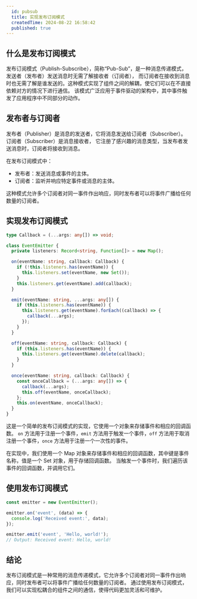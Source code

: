 ```yaml
---
  id: pubsub
  title: 实现发布订阅模式
  createdTime: 2024-08-22 16:58:42
  published: true
---
```


## 什么是发布订阅模式

发布订阅模式（Publish-Subscribe），简称“Pub-Sub”，是一种消息传递模式，发送者（发布者）发送消息时无需了解接收者（订阅者），
而订阅者在接收到消息时也无需了解是谁发送的。这种模式实现了组件之间的解耦，使它们可以在不直接依赖对方的情况下进行通信。
该模式广泛应用于事件驱动的架构中，其中事件触发了应用程序中不同部分的动作。

## 发布者与订阅者

发布者（Publisher）是消息的发送者，它将消息发送给订阅者（Subscriber）。订阅者（Subscriber）是消息接收者，
它注册了感兴趣的消息类型，当发布者发送消息时，订阅者将接收到消息。

在发布订阅模式中：

- 发布者：发送消息或事件的主体。
- 订阅者：监听并响应特定事件或消息的主体。

这种模式允许多个订阅者对同一事件作出响应，同时发布者可以将事件广播给任何数量的订阅者。

## 实现发布订阅模式

```ts
type Callback = (...args: any[]) => void;

class EventEmitter {
  private listeners: Record<string, Function[]> = new Map();

  on(eventName: string, callback: Callback) {
    if (!this.listeners.has(eventName)) {
      this.listeners.set(eventName, new Set());
    }
    this.listeners.get(eventName).add(callback);
  }

  emit(eventName: string, ...args: any[]) {
    if (this.listeners.has(eventName)) {
      this.listeners.get(eventName).forEach((callback) => {
        callback(...args);
      });
    }
  }

  off(eventName: string, callback: Callback) {
    if (this.listeners.has(eventName)) {
      this.listeners.get(eventName).delete(callback);
    }
  }

  once(eventName: string, callback: Callback) {
    const onceCallback = (...args: any[]) => {
      callback(...args);
      this.off(eventName, onceCallback);
    };
    this.on(eventName, onceCallback);
  }
}
```

这是一个简单的发布订阅模式的实现，它使用一个对象来存储事件和相应的回调函数。
`on` 方法用于注册一个事件，`emit` 方法用于触发一个事件，`off` 方法用于取消注册一个事件，`once` 方法用于注册一个一次性的事件。

在实现中，我们使用一个 Map 对象来存储事件和相应的回调函数，其中键是事件名称，值是一个 Set 对象，用于存储回调函数。
当触发一个事件时，我们遍历该事件的回调函数，并调用它们。

## 使用发布订阅模式

```ts
const emitter = new EventEmitter();

emitter.on('event', (data) => {
  console.log('Received event:', data);
});

emitter.emit('event', 'Hello, world!');
// Output: Received event: Hello, world!
```

## 结论

发布订阅模式是一种常用的消息传递模式，它允许多个订阅者对同一事件作出响应，同时发布者可以将事件广播给任何数量的订阅者。
通过使用发布订阅模式，我们可以实现松耦合的组件之间的通信，使得代码更加灵活和可维护。
